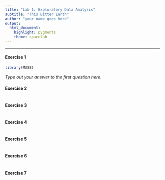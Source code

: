 ```yaml
---
title: "Lab 1: Exploratory Data Analysis"
subtitle: "This Bitter Earth"
author: "your name goes here"
output: 
  html_document: 
    highlight: pygments
    theme: spacelab
---
```


* * *

#### Exercise 1

```r
library(MASS)
```

*Type out your answer to the first question here.*

#### Exercise 2

```r

```

#### Exercise 3

```r

```


#### Exercise 4

```r

```


#### Exercise 5

```r

```


#### Exercise 6

```r

```


#### Exercise 7

```r

```

